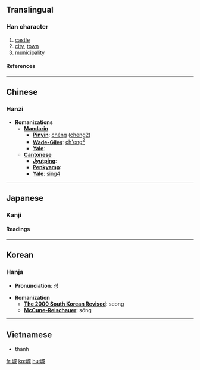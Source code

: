 ==Translingual==
===Han character===
{{Han char|rn=32|rad=土|as=06|sn=9|four=4315<sub>0</sub>|canj=土戈竹尸 (GIHS)}}
# [[castle]]
# [[city]], [[town]]
# [[municipality]]
====References====
{{Han ref|kx=0229.320|dkj=05086|dj=0465.220|hdz=10438.070|uh=57CE|ud=22478|bh=ABB0|bd=43952}}
----

==Chinese==
===Hanzi===


* '''Romanizations'''
** '''[[Mandarin]]'''
*** '''[[Pinyin]]''': [[chéng]] ([[cheng2]])
*** '''[[Wade-Giles]]''': [[ch'eng2|ch'eng<sup>2</sup>]]
*** '''[[Yale]]''': 
** '''[[Cantonese]]'''
*** '''[[Jyutping]]''':
*** '''[[Penkyamp]]''': 
*** '''[[Yale]]''': [[sing4]]


----

==Japanese==
===Kanji===


{{ja-kanji|grade=|rs=土06}}
====Readings====
{{ja-readings|on=[[じょう]] (jō)|kun=[[しろ]] (shiro), [[きずく]] (kizuku)}}


----

==Korean==
===Hanja===

* '''Pronunciation''': 성

* '''Romanization'''
** '''[[The 2000 South Korean Revised Romanization|The 2000 South Korean Revised]]''': seong
** '''[[McCune-Reischauer]]''': sŏng
----

==Vietnamese==

*thành


[[fr:城]]
[[ko:城]]
[[hu:城]]
